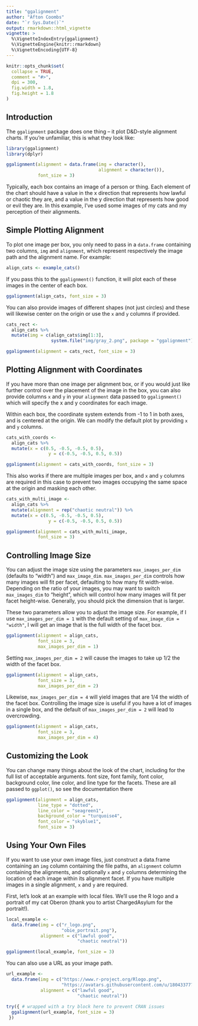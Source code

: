 ```yaml
---
title: "ggalignment"
author: "Afton Coombs"
date: "`r Sys.Date()`"
output: rmarkdown::html_vignette
vignette: >
  %\VignetteIndexEntry{ggalignment}
  %\VignetteEngine{knitr::rmarkdown}
  %\VignetteEncoding{UTF-8}
---
```


```r

knitr::opts_chunk$set(
  collapse = TRUE,
  comment = "#>",
  dpi = 300,
  fig.width = 1.8,
  fig.height = 1.8
)
```

## Introduction
The `ggalignment` package does one thing -- it plot D&D-style alignment charts. If you're unfamiliar, this is what they look like:

```r
library(ggalignment)
library(dplyr)

ggalignment(alignment = data.frame(img = character(),
                                   alignment = character()),
            font_size = 3)
```

Typically, each box contains an image of a person or thing. Each element of the chart should have a value in the x direction that represents how lawful or chaotic they are, and a value in the y direction that represents how good or evil they are. In this example, I've used some images of my cats and my perception of their alignments.

## Simple Plotting Alignment
To plot one image per box, you only need to pass in a `data.frame` containing two columns, `img` and `alignment`, which represent respectively the image path and the alignment name. For example:

```r
align_cats <- example_cats()
```
If you pass this to the `ggalignment()` function, it will plot each of these images in the center of each box.

```r
ggalignment(align_cats, font_size = 3)
```

You can also provide images of different shapes (not just circles) and these will likewise center on the origin or use the `x` and `y` columns if provided.

```r
cats_rect <-
  align_cats %>%
  mutate(img = c(align_cats$img[1:3],
                 system.file("img/gray_2.png", package = "ggalignment")))

ggalignment(alignment = cats_rect, font_size = 3)
```

## Plotting Alignment with Coordinates
If you have more than one image per alignment box, or if you would just like further control over the placement of the image in the box, you can also provide columns `x` and `y` in your `alignment` data passed to `ggalignment()` which will specify the x and y coordinates for each image.

Within each box, the coordinate system extends from -1 to 1 in both axes, and is centered at the origin. We can modify the default plot by providing `x` and `y` columns.

```r
cats_with_coords <-
  align_cats %>%
  mutate(x = c(0.5, -0.5, -0.5, 0.5),
                y = c(-0.5, -0.5, 0.5, 0.5))

ggalignment(alignment = cats_with_coords, font_size = 3)
```

This also works if there are multiple images per box, and `x` and `y` columns are required in this case to prevent two images occupying the same space at the origin and masking each other.

```r
cats_with_multi_image <-
  align_cats %>%
  mutate(alignment = rep("chaotic neutral")) %>%
  mutate(x = c(0.5, -0.5, -0.5, 0.5),
                y = c(-0.5, -0.5, 0.5, 0.5))

ggalignment(alignment = cats_with_multi_image,
            font_size = 3)
```


## Controlling Image Size
You can adjust the image size using the parameters 
`max_images_per_dim` (defaults to "width") and `max_image_dim`. 
`max_images_per_dim` controls how many images will fit per facet,
defaulting to how many fit width-wise. Depending on the ratio
of your images, you may want to switch `max_images_dim` to "height",
which will control how many images will fit per facet height-wise. 
Generally, you should pick the dimension that is larger.

These two parameters allow you to adjust the image size. For example, if I use `max_images_per_dim = 1` with the default setting
of `max_image_dim = "width"`, I will get an image that is the full width of the facet box. 


```r
ggalignment(alignment = align_cats, 
            font_size = 3,
            max_images_per_dim = 1)
```

Setting `max_images_per_dim = 2` will cause the images to take up 1/2 the width of the facet box.
```r
ggalignment(alignment = align_cats, 
            font_size = 3,
            max_images_per_dim = 2)
```

Likewise, `max_images_per_dim = 4` will yield images that are 1/4 the width of the facet box. Controlling the image size is useful if you have a lot of images in a single box, and the default of `max_images_per_dim = 2` will lead to overcrowding.
```r
ggalignment(alignment = align_cats, 
            font_size = 3,
            max_images_per_dim = 4)
```

## Customizing the Look
You can change many things about the look of the chart, including 
for the full list of acceptable arguments.
font size, font family, font color, background color, line color, and line type for the facets. These are all passed to `ggplot()`, so see the documentation there

```r
ggalignment(alignment = align_cats,
            line_type = "dotted",
            line_color = "seagreen1",
            background_color = "turquoise4",
            font_color = "skyblue1",
            font_size = 3)
```

## Using Your Own Files
If you want to use your own image files, just construct a data.frame containing an `img` column containing the file paths, an `alignment` column containing the alignments, and optionally `x` and `y` columns determining the location of each image within its alignment facet. If you have multiple images in a single alignment, `x` and `y` are required.

First, let's look at an example with local files. We'll use the R logo and a portrait of my cat Oberon (thank you to artist ChargedAsylum for the portrait!).
```r
local_example <-
  data.frame(img = c("r_logo.png",
                     "obie_portrait.png"),
             alignment = c("lawful good",
                           "chaotic neutral"))

ggalignment(local_example, font_size = 3)
```

You can also use a URL as your image path.
```r
url_example <-
  data.frame(img = c("https://www.r-project.org/Rlogo.png",
                     "https://avatars.githubusercontent.com/u/18043377?v=4"),
             alignment = c("lawful good",
                           "chaotic neutral"))
                           
try({ # wrapped with a try block here to prevent CRAN issues
  ggalignment(url_example, font_size = 3)
 })
```



